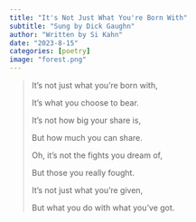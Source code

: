 ```yaml
---
title: "It's Not Just What You're Born With"
subtitle: "Sung by Dick Gaughn"
author: "Written by Si Kahn"
date: "2023-8-15"
categories: [poetry]
image: "forest.png"
---
```


> It's not just what you're born with,
> 
> It's what you choose to bear.
> 
> It's not how big your share is,
> 
> But how much you can share.
> 
> Oh, it's not the fights you dream of,
> 
> But those you really fought.
> 
> It's not just what you're given,
> 
> But what you do with what you've got.





